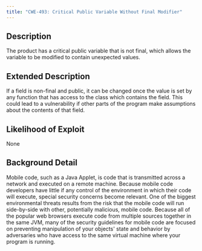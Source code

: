 ```yaml
---
title: "CWE-493: Critical Public Variable Without Final Modifier"
---
```


## Description
The product has a critical public variable that is not final, which allows the variable to be modified to contain unexpected values.

## Extended Description
If a field is non-final and public, it can be changed once the value is set by any function that has access to the class which contains the field. This could lead to a vulnerability if other parts of the program make assumptions about the contents of that field.

## Likelihood of Exploit
None

## Background Detail
Mobile code, such as a Java Applet, is code that is transmitted across a network and executed on a remote machine. Because mobile code developers have little if any control of the environment in which their code will execute, special security concerns become relevant. One of the biggest environmental threats results from the risk that the mobile code will run side-by-side with other, potentially malicious, mobile code. Because all of the popular web browsers execute code from multiple sources together in the same JVM, many of the security guidelines for mobile code are focused on preventing manipulation of your objects' state and behavior by adversaries who have access to the same virtual machine where your program is running.
        